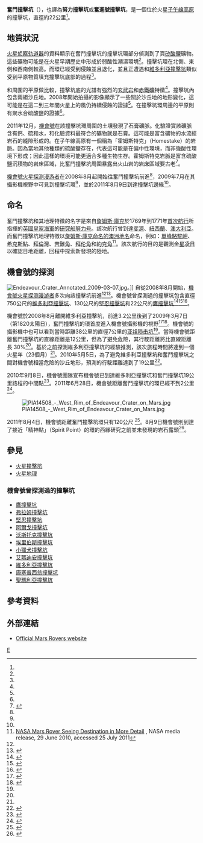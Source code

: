 {{Infobox crater 
| title       = 奮鬥撞擊坑
| image       = PIA14506 Opportunity's View Approaching Rim of Endeavour.jpg
| image_size  = 300px
| caption     = 2011年[[機會號|機會號]]於第2,676個[[火星日|火星日]]所拍攝到奮鬥撞擊坑周圍的[[環形山|環形山]]
| region      = [[子午線高原|子午線高原]]
| coordinate_title = [[火星地理#經緯坐標|坐標]]
| globe       = 火星
| coordinates = {{coord|2.28|S|5.23|W|globe:mars_type:landmark|display=inline,title}}
| diameter    = {{convert|22|km}}<ref name="NASA20080922PressRelease">{{cite news |title=NASA'S Mars Rover to Head Toward Bigger Crater |publisher=NASA/JPL |url=http://marsrovers.jpl.nasa.gov/newsroom/pressreleases/20080922a.html |date=2008-09-22 |accessdate=2009-03-20 |archive-date=2014-01-25 |archive-url=https://web.archive.org/web/20140125132713/http://marsrovers.jpl.nasa.gov/newsroom/pressreleases/20080922a.html |dead-url=no }}</ref>
| depth       = {{convert|300|m}}<ref name="Update20080924">{{cite web |url=http://marsrovers.jpl.nasa.gov/mission/status_opportunityAll_2008.html |title=Road Trip Gets Under Way |publisher=NASA/JPL |date=2008-09-24 |accessdate=2009-04-27 |archive-date=2012-11-24 |archive-url=https://www.webcitation.org/6CPGqXH6Z?url=http://marsrovers.jpl.nasa.gov/mission/status_opportunityAll_2008.html |dead-url=no }}</ref>
| eponym      = 加拿大[[薩斯喀徹溫省|薩斯喀徹溫省]]Endeavour村（官方名稱）<ref name=Gazetteer>{{cite web |url=http://planetarynames.wr.usgs.gov/Feature/14501 |work=Gazetteer of Planetary Nomenclature |title=Planetary Names: Crater, craters: Endeavour on Mars |accessdate=2016-02-14 |archive-date=2019-06-03 |archive-url=https://web.archive.org/web/20190603105300/https://planetarynames.wr.usgs.gov/Feature/14501 |dead-url=no }}</ref><br />[[奮進號三桅帆船|奮進號]]（早期昵稱）<ref name="planetary.org">{{cite web|url=http://www.planetary.org/explore/space-topics/space-missions/mer-updates/2008/09-30-mer-update.html|title=Mars Exploration Rovers Update: Opportunity Embarks on New Endeavour, Spirit Gets Back To Normal Schedule | The Planetary Society|website=planetary.org|accessdate=2018-08-16|archive-date=2019-09-30|archive-url=https://web.archive.org/web/20190930025511/http://www.planetary.org/explore/space-topics/space-missions/mer-updates/2008/09-30-mer-update.html|dead-url=no}}</ref>
}}
'''奮鬥撞擊坑'''（{{lang-en|Endeavour}}），也譯為'''努力撞擊坑'''或'''奮進號撞擊坑'''，是一個位於火星[[子午線高原|子午線高原]]的撞擊坑，直徑約22公里<ref name="NASA20080922PressRelease"/>。

==地質狀況==
[[火星侦察轨道器|火星侦察轨道器]]的資料顯示在奮鬥撞擊坑的撞擊坑環部分偵測到了頁[[矽酸鹽|矽酸鹽]]礦物。這些礦物可能是在火星早期歷史中形成於弱酸性潮濕環境<ref name=grl36_21/>。撞擊坑環在北側、東側和西南側較高。而環已經受到侵蝕並且退化，並且正遭遇和[[維多利亞撞擊坑|維多利亞撞擊坑]]類似受到平原物質填充撞擊坑底部的過程<ref name=chojnacki_burr_moersch2010/>。

和周圍的平原做比較，撞擊坑底的光譜有強烈的[[玄武岩|玄武岩]]和[[赤鐵礦|赤鐵礦]]特徵<ref name=chojnacki_moersch_wray_burr2010/>。撞擊坑內包含兩組沙丘地。2008年開始拍攝的影像顯示了一些關於沙丘地的地形變化，這可能是在這二到三年間火星上的風仍持續侵蝕的證據<ref name=chojnacki_burr_moersch2010/>。在撞擊坑環周邊的平原則有聚水合硫酸鹽的證據<ref name=chojnacki_moersch_wray_burr2010/>。

2011年12月，[[機會號|機會號]]在該撞擊坑環周圍的土壤發現了石膏礦脈。化驗證實該礦脈含有鈣、硫和水，和化驗資料最符合的礦物就是石膏。這可能是富含礦物的水流經岩石的縫隙形成的。在子午線高原有一個稱為「霍姆斯特克」（Homestake）的岩脈。因為當地其他種類的硫酸鹽存在，代表這可能是在偏中性環境，而非強酸性環境下形成；因此這樣的環境可能更適合多種生物生存。霍姆斯特克岩脈是富含硫酸鹽沉積物的岩床區域，比奮鬥撞擊坑周圍暴露出火山岩的[[岩床|岩床]]區域要古老<ref>{{Cite web |url=http://www.nasa.gov/home/hqnews/2011/dec/HQ_11-403_Mars_Rover_Gypsum.html |title=存档副本 |access-date=2011-12-15 |archive-date=2017-06-25 |archive-url=https://web.archive.org/web/20170625141149/https://www.nasa.gov/home/hqnews/2011/dec/HQ_11-403_Mars_Rover_Gypsum.html |dead-url=no }}</ref>。

[[機會號|機會號]][[火星探测漫游者|火星探测漫游者]]在2008年8月起開始往奮鬥撞擊坑前進<ref name="NASA20080922PressRelease"/>，2009年7月在其攝影機視野中可見到撞擊坑環<ref name="NASA20090318PressRelease"/>，並於2011年8月9日到達撞擊坑邊緣<ref name="StatusUpdate2680"/>。

==命名==
奮鬥撞擊坑和其地理特徵的名字是來自[[詹姆斯·庫克|詹姆斯·庫克]]於1769年到1771年[[詹姆斯·庫克第一次遠征|首次航行]]所指揮的[[英國皇家海軍|英國皇家海軍]]的[[研究船|研究船]][[努力号|努力号]]。該次航行曾到達[[斐濟|斐濟]]、[[紐西蘭|紐西蘭]]、[[澳大利亞|澳大利亞]]。而奮鬥撞擊坑地理特徵以[[詹姆斯·庫克命名的澳洲地名|詹姆斯·庫克命名的澳洲地名]]命名，例如：[[古拉加山|單峰駱駝岬]]、[[希克斯點|希克斯點]]、[[拜倫灣|拜倫灣]]、[[苦難角|苦難角]]、[[拜伦角|拜伦角]]和[[约克角半岛|約克角]]<ref>[http://marsrover.nasa.gov/gallery/press/opportunity/20100629a.html NASA Mars Rover Seeing Destination in More Detail] {{Wayback|url=http://marsrover.nasa.gov/gallery/press/opportunity/20100629a.html |date=20110928165913 }}, NASA media release, 29 June 2010, accessed 25 July 2011</ref>。該次航行的目的是觀測[[金星凌日|金星凌日]]以確認日地距離，回程中探索新發現的陸地。

==機會號的探測==
[[Image:Endeavour_Crater_Annotated_2009-03-07.jpg|right]]。]]
自從2008年8月開始，[[機會號|機會號]][[火星探测漫游者|火星探测漫游者]]多次向該撞擊坑前進<ref name="NASA20080922PressRelease"/><ref>{{cite web|url=http://www.planetary.org/news/2008/1031_Mars_Exploration_Rovers_Update_Spirit.html|publisher=[[行星學會|Planetary Society]]|title=Spirit "Bumps" a Move, Opportunity Puts the Pedal to the Metal|author=Rahl, A.J.S|date=2008-10-31|accessdate=2009-03-20|archive-date=2012-11-24|archive-url=https://www.webcitation.org/6CPGrTb1b?url=http://www.planetary.org/explore/space-topics/space-missions/mer-updates/2008/10-31-mer-update.html|dead-url=no}}</ref>。機會號曾探測過的撞擊坑包含直徑750公尺的[[維多利亞撞擊坑|維多利亞撞擊坑]]、130公尺的[[堅忍撞擊坑|堅忍撞擊坑]]和22公尺的[[鷹撞擊坑|鷹撞擊坑]]<ref>{{cite news |title=NASA Rover Nears Martian Bowl Goal |publisher=NASA/JPL |url=http://marsrovers.nasa.gov/newsroom/pressreleases/20060906a.html |date=2006-09-06 |accessdate=2009-03-20 |archive-url=https://web.archive.org/web/20110611050505/http://marsrovers.nasa.gov/newsroom/pressreleases/20060906a.html |archive-date=2011-06-11 |dead-url=yes }}</ref><ref>{{cite news |title=Press Release Images: Opportunity |publisher=NASA/JPL |url=http://marsrovers.nasa.gov/gallery/press/opportunity/20040503a.html |date=2004-05-03 |accessdate=2009-03-20 |archive-url=https://web.archive.org/web/20120204060753/http://marsrovers.nasa.gov/gallery/press/opportunity/20040503a.html |archive-date=2012-02-04 |dead-url=yes }}</ref><ref name="MERFacts">{{cite news |title=NASA Facts: Mars Exploration Rover |publisher=NASA/JPL |url=http://www.jpl.nasa.gov/missions/mer/merfactsheet.pdf |date=2004-10-24 |accessdate=2009-03-26 |archive-url=https://web.archive.org/web/20090327135047/http://www.jpl.nasa.gov/missions/mer/merfactsheet.pdf |archive-date=2009-03-27 |dead-url=yes }}</ref>。

機會號於2008年8月離開維多利亞撞擊坑，前進3.2公里後到了2009年3月7日（第1820太陽日），奮鬥撞擊坑的環首度進入機會號攝影機的視野<ref name="NASA20090318PressRelease">{{cite news |title=One Mars Rover Sees A Distant Goal; The Other Takes A New Route |publisher=NASA/JPL |url=http://marsrovers.jpl.nasa.gov/newsroom/pressreleases/20090318a.html |date=2009-03-18 |accessdate=2009-03-20 |archive-date=2009-03-20 |archive-url=https://web.archive.org/web/20090320051603/http://marsrovers.jpl.nasa.gov/newsroom/pressreleases/20090318a.html |dead-url=no }}</ref><ref name="NASA20090318gallery">{{cite news |title=One Mars Rover Sees A Distant Goal; The Other Takes A New Route |publisher=NASA/JPL |url=http://marsrovers.jpl.nasa.gov/gallery/press/opportunity/20090318a.html |date=2009-03-18 |accessdate=2009-03-20 |archive-date=2009-03-20 |archive-url=https://web.archive.org/web/20090320061412/http://marsrovers.jpl.nasa.gov/gallery/press/opportunity/20090318a.html |dead-url=no }}</ref>。機會號的攝影機中也可以看到當時距離38公里的直徑7公里的[[亚祖陨击坑|亚祖陨击坑]]<ref name="NASA20090318gallery"/>。當時機會號距離奮鬥撞擊坑的直線距離是12公里，但為了避免危險，其行駛距離將比直線距離長 30%<ref name="NASA20090318PressRelease"/>。基於之前探測維多利亞撞擊坑的經驗推測，該次旅程時間將達到一個火星年（23個月）<ref name="NASA20090318PressRelease"/>。2010年5月5日，為了避免維多利亞撞擊坑和奮鬥撞擊坑之間對機會號相當危險的沙丘地形，預測的行駛距離達到了19公里<ref name="UniverseToday20100505">{{cite web |url=http://www.universetoday.com/63858/opportunitys-long-and-winding-road-to-endeavour-crater/ |title=Opportunity's Long and Winding Road to Endeavour Crater |publisher=Universe Today |date=2010-05-05 |accessdate=2010-08-04 |archive-date=2012-10-18 |archive-url=https://www.webcitation.org/6BVjMmfWE?url=http://www.universetoday.com/63858/opportunitys-long-and-winding-road-to-endeavour-crater/ |dead-url=no }}</ref>。

2010年9月8日，機會號團隊宣布機會號已到達維多利亞撞擊坑和奮鬥撞擊坑19公里路程的中間點<ref name="NASA20100908PressRelease">{{cite news |title=Opportunity Rover Reaches Halfway Point of Long Trek |publisher=NASA/JPL |url=http://marsrovers.jpl.nasa.gov/newsroom/pressreleases/20100908a.html |date=2010-09-08 |accessdate=2010-09-11 |archive-date=2010-10-22 |archive-url=https://web.archive.org/web/20101022070219/http://marsrovers.jpl.nasa.gov/newsroom/pressreleases/20100908a.html |dead-url=no }}</ref>。2011年6月28日，機會號距離奮鬥撞擊坑的環已經不到2公里<ref name="StatusUpdate2635">{{cite web |url=http://marsrovers.jpl.nasa.gov/mission/status_opportunityAll.html#sol2635 |title=Opportunity Is Just Over a Mile From Crater Rim |publisher=NASA/JPL |date=2011-07-08 |accessdate=2011-07-08 |archive-date=2014-06-20 |archive-url=https://web.archive.org/web/20140620024319/http://marsrovers.jpl.nasa.gov/mission/status_opportunityAll.html#sol2635 |dead-url=yes }}</ref>。

[[File:PIA14508_-_West_Rim_of_Endeavour_Crater_on_Mars.jpg|thumb]]

2011年8月4日，機會號距離奮鬥撞擊坑環只有120公尺 <ref name="StatusUpdate2670">{{cite web |url=http://marsrovers.jpl.nasa.gov/mission/status_opportunityAll.html#sol2670 |title=Nearing First Landfall of Large Crater |publisher=NASA/JPL |date=2011-08-04 |accessdate=2011-08-08 |archive-date=2014-06-20 |archive-url=https://web.archive.org/web/20140620024319/http://marsrovers.jpl.nasa.gov/mission/status_opportunityAll.html#sol2670 |dead-url=yes }}</ref>。8月9日機會號則到達了接近「精神點」（Spirit Point）的環的西緣研究之前並未發現的岩石露頭<ref name="StatusUpdate2680">{{cite web |url=http://marsrovers.jpl.nasa.gov/mission/status_opportunityAll.html#sol2680 |title=NASA Mars Rover Arrives at New Site on Martian Surface |publisher=NASA/JPL |date=2011-08-10 |accessdate=2011-08-10 |archive-date=2014-06-20 |archive-url=https://web.archive.org/web/20140620024319/http://marsrovers.jpl.nasa.gov/mission/status_opportunityAll.html#sol2680 |dead-url=yes }}</ref>。

==參見==
*[[火星撞擊坑|火星撞擊坑]]
*[[火星地理|火星地理]]

===機會號曾探測過的撞擊坑===
*[[鷹撞擊坑|鷹撞擊坑]]
*[[弗拉姆撞擊坑|弗拉姆撞擊坑]]
*[[堅忍撞擊坑|堅忍撞擊坑]]
*[[阿爾戈撞擊坑|阿爾戈撞擊坑]]
*[[沃斯托克撞擊坑|沃斯托克撞擊坑]]
*[[厄瑞玻斯撞擊坑|埃里伯斯撞擊坑]]
*[[小獵犬撞擊坑|小獵犬撞擊坑]]
*[[艾瑪迪安撞擊坑|艾瑪迪安撞擊坑]]
*[[維多利亞撞擊坑|維多利亞撞擊坑]]
*[[康塞普西翁撞擊坑|康塞普西翁撞擊坑]]
*[[聖瑪利亞撞擊坑|聖瑪利亞撞擊坑]]

==參考資料==
{{Reflist|2|refs=

<ref name=grl36_21>{{citation | display-authors=1 | last1=Wray | first1=J. J. | last2=Noe Dobrea | first2=E. Z. | last3=Arvidson | first3=R. E. | last4=Wiseman | first4=S. M. | last5=Squyres | first5=S. W. | last6=McEwen | first6=A. S. | last7=Mustard, J. F. | first7=Murchie, S. L. | title=Phyllosilicates and sulfates at Endeavour Crater, Meridiani Planum, Mars | journal=Geophysical Research Letters | volume=36 | issue=21 | doi=10.1029/2009GL040734 | bibcode=2009GeoRL..3621201W |date=November 2009}}</ref>

<ref name=chojnacki_burr_moersch2010>{{citation	 | last1=Chojnacki | first1=M. | last2=Burr | first2=D. M. | last3=Moersch | first3=J. | contribution=Recent Dune Changes at Endeavour Crater, Meridiani Planum, Mars, from Orbital Observations | title=41st Lunar and Planetary Science Conference, held March 1-5, 2010 | location=The Woodlands, Texas | pages=2326 | bibcode=2010LPI....41.2326C |date=March 2010}}</ref>

<ref name=chojnacki_moersch_wray_burr2010>{{citation | last1=Chojnacki | first1=M. | last2=Moersch | first2=J. | last3=Wray | first3=J. J. | last4=Burr | first4=D. M. | contribution=The Stratigraphy, Composition and Thermophysical Properties of Endeavour Crater, Meridiani Planum, Mars, from Orbital Remote Sensing | title=41st Lunar and Planetary Science Conference, held March 1-5, 2010 | location=The Woodlands, Texas | page=2175 | bibcode=2010LPI....41.2175C |date=March 2010}}</ref>

}}

==外部連結==
{{Commons category|Endeavour crater}}
*[http://marsrovers.jpl.nasa.gov Official Mars Rovers website] {{Wayback|url=http://marsrovers.jpl.nasa.gov/ |date=20110302220321 }}

{{火星地理}}

[[Category:火星撞擊坑|E]]